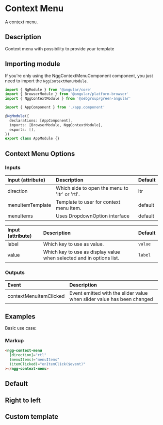 

# Context Menu

A context menu.

## Description

Context menu with possibility to provide your template

## Importing module

If you're only using the NggContextMenuComponent component, you just need to import the `NggContextMenuModule`.

```typescript
import { NgModule } from '@angular/core'
import { BrowserModule } from '@angular/platform-browser'
import { NggContextModule } from '@sebgroup/green-angular'

import { AppComponent } from './app.component'

@NgModule({
  declarations: [AppComponent],
  imports: [BrowserModule, NggContextModule],
  exports: [],
})
export class AppModule {}
```

## Context Menu Options

### Inputs

| Input (attribute) | Description                                    | Default |
| :---------------- | :--------------------------------------------- | :------ |
| direction         | Which side to open the menu to 'ltr' or 'rtl'. | ltr     |
| menuItemTemplate  | Template to user for context menu item.        | default |
| menuItems         | Uses DropdownOption interface                  | default |

| Input (attribute) | Description                                                          | Default |
| :---------------- | :------------------------------------------------------------------- | :------ |
| label             | Which key to use as value.                                           | `value` |
| value             | Which key to use as display value when selected and in options list. | `label` |

### Outputs

| Event                  | Description                                                            |
| :--------------------- | :--------------------------------------------------------------------- |
| contextMenuItemClicked | Event emitted with the slider value when slider value has been changed |

## Examples

Basic use case:

### Markup

```html
<ngg-context-menu
  [direction]="rtl"
  [menuItems]="menuItems"
  (itemClicked)="onItemClick($event)"
></ngg-context-menu>
```

## Default

<Canvas>
  <Story id="components-context-menu--default" />
</Canvas>

## Right to left

<Canvas>
  <Story id="components-context-menu--right-to-left" />
</Canvas>

## Custom template

<Canvas>
  <Story id="components-context-menu--custom-template-default" />
</Canvas>

